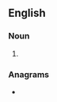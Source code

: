 ==English==

===Noun===
{{head|en|noun form}}

# {{plural of|en|nerf bar}}

===Anagrams===
* {{anagrams|en|a=abefnrrs|fern bars}}